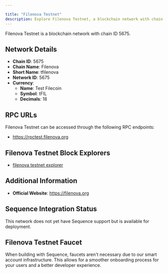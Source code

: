 ```yaml
---

title: "Filenova Testnet"
description: Explore Filenova Testnet, a blockchain network with chain ID 5675. Learn about its native currency, Test Filecoin, and how to interact with the network.
---
```




Filenova Testnet is a blockchain network with chain ID 5675.

## Network Details

- **Chain ID**: 5675
- **Chain Name**: Filenova
- **Short Name**: tfilenova
- **Network ID**: 5675
- **Currency**: 
  - **Name**: Test Filecoin
  - **Symbol**: tFIL
  - **Decimals**: 18

## RPC URLs

Filenova Testnet can be accessed through the following RPC endpoints:

- https://rpctest.filenova.org

## Filenova Testnet Block Explorers

- [filenova testnet explorer](https://scantest.filenova.org)

## Additional Information

- **Official Website**: https://filenova.org

## Sequence Integration Status

This network does not yet have Sequence support but is available for deployment.

## Filenova Testnet Faucet

When building with Sequence, faucets aren't necessary due to our smart account infrastructure. This allows for a smoother onboarding process for your users and a better developer experience.
